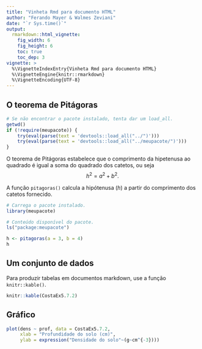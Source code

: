 ```yaml
---
title: "Vinheta Rmd para documento HTML"
author: "Ferando Mayer & Walmes Zeviani"
date: "`r Sys.time()`"
output:
  rmarkdown::html_vignette:
    fig_width: 6
    fig_height: 6
    toc: true
    toc_dep: 3
vignette: >
  %\VignetteIndexEntry{Vinheta Rmd para documento HTML}
  %\VignetteEngine{knitr::rmarkdown}
  %\VignetteEncoding{UTF-8}
---
```


## O teorema de Pitágoras

```r
# Se não encontrar o pacote instalado, tenta dar um load_all.
getwd()
if (!require(meupacote)) {
    try(eval(parse(text = 'devtools::load_all("../")')))
    try(eval(parse(text = 'devtools::load_all("../meupacote/")')))
}
```

O teorema de Pitágoras estabelece que o comprimento da hipetenusa ao
quadrado é igual a soma do quadrado dos catetos, ou seja
$$
  h^2 = a^2 + b^2.
$$

A função `pitagoras()` calcula a hipótenusa ($h$) a partir do
comprimento dos catetos fornecido.

```r
# Carrega o pacote instalado.
library(meupacote)
```
```r
# Conteúdo disponível do pacote.
ls("package:meupacote")

h <- pitagoras(a = 3, b = 4)
h
```

## Um conjunto de dados

Para produzir tabelas em documentos markdown, use a função
`knitr::kable()`.

```r
knitr::kable(CostaEx5.7.2)
```

## Gráfico

```r
plot(dens ~ prof, data = CostaEx5.7.2,
     xlab = "Profundidade do solo (cm)",
     ylab = expression("Densidade do solo"~(g~cm^{-3})))
```
